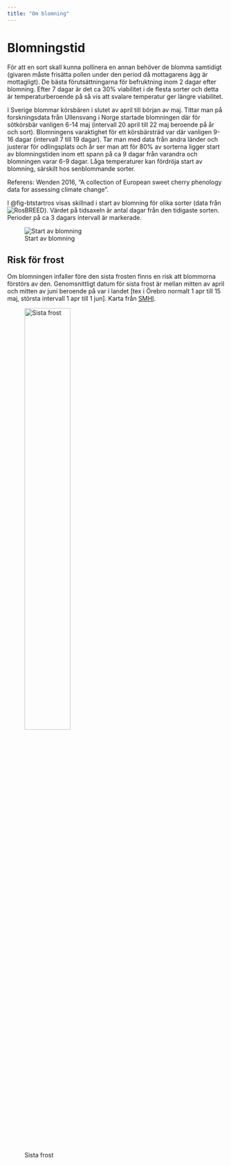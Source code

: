 ```yaml
---
title: "Om blomning"
---
```


# Blomningstid

För att en sort skall kunna pollinera en annan behöver de blomma samtidigt (givaren måste frisätta pollen under den period då mottagarens ägg är mottagligt). De bästa förutsättningarna för befruktning inom 2 dagar efter blomning. Efter 7 dagar är det ca 30% viabilitet i de flesta sorter och detta är temperaturberoende på så vis att svalare temperatur ger längre viabilitet.

I Sverige blommar körsbären i slutet av april till början av maj. Tittar man på forskningsdata från Ullensvang i Norge startade blomningen där för sötkörsbär vanligen 6-14 maj (intervall 20 april till 22 maj beroende på år och sort). Blomningens varaktighet för ett körsbärsträd var där vanligen 9-16 dagar (intervall 7 till 19 dagar). Tar man med data från andra länder och justerar för odlingsplats och år ser man att för 80% av sorterna ligger start av blomningstiden inom ett spann på ca 9 dagar från varandra och blomningen varar 6-9 dagar. Låga temperaturer kan fördröja start av blomning, särskilt hos senblommande sorter.

Referens: Wenden 2016, "A collection of European sweet cherry phenology data for assessing climate change".

<!-- Ref: Wenden, B., Campoy, J., Lecourt, J. et al. A collection of European sweet cherry phenology data for assessing climate change. Sci Data 3, 160108 (2016). https://doi.org/10.1038/sdata.2016.108 -->

I @fig-btstartros visas skillnad i start av blomning för olika sorter (data från ![RosBREED](https://www.rosbreed.org/)). Värdet på tidsaxeln är antal dagar från den tidigaste sorten. Perioder på ca 3 dagars intervall är markerade.

::: {.column-screen}

![Start av blomning](../../../dropbox/images/plants/bt_start_ros.png){#fig-btstartros}

:::

<!-- Tidig -->
<!-- Medeltidig -->
<!-- Medel -->
<!-- Medelsen -->
<!-- Sen -->

<!-- "RHS pollination group numbers, which divide apple, pear, plum, and cherry cultivars into 7 flowering periods. Pollination group 1 is the earliest to flower. pollinates same group +-1 group" -->

<!-- Morello flowers over long period. -->

<!-- Apple bloom groups -->
<!-- Here are the bloom groups: -->
<!-- Group 1: early -->
<!-- Group 2: early-mid -->
<!-- Group 3: mid -->
<!-- Group 4: mid-late -->
<!-- Group 5: late -->



<!-- Mognadstid -->
<!-- Körsbärsvecka 1 börjar olika datum olika år och bestäms av ... -->
<!-- En "Körsbärsvecka" är 15 dagar.  -->
<!-- Skördetid?? -->

<!-- Enligt SLU (2021) har blommande växter 6 olika fenologiska stadier. Dessa representeras av blomning, lövsprickning, fruktmognad, fröspridning, höstfärg och lövfällning -->

<!-- [SLU fenologobservationer](https://www.slu.se/centrumbildningar-och-projekt/svenska-fenologinatverket/manualer/) -->

<!-- en inhemsk svensk art som sötkörsbär (Prunus avium) kan ha svårt att klara de svenska förhållandena om de har annan härkomst och exempelvis har odlats upp vid varmare breddgrader (ibid.) -->

<!-- lowering phenology (fenologi och blomning) -->


<!-- he average blossoming period for cherries when pollination can take place is about seven to eight days. -->

<!-- Pesticides, and in particular insecticides, can be harmful to pollinators. Most pesticide labels advise against their use during crop bloom for this reason. If an insecticide must be used during bloom, be sure to follow label directions and apply the pesticide when bees are least active, and so that the pesticide will dry before bees come into contact with flowers that have been exposed to it. For example, an application made at dusk or during the night will do the least harm to pollinators who visit flowers during the day. After the crop has finished blooming, be aware that pesticide drift onto non-crop flowering plants in adjacent habitat can harm pollinators on those flowers. -->

<!-- Fruit trees like sweet cherry require a period of chilling temperatures followed by a period of warm temperatures to induce blooming -->

<!-- The two trees should be within 100 -->
<!-- feet of each other and overlap in bloom tim -->


<!-- Paltineanu och Chitu (2020) som har gjort en undersökning om -->
<!-- hur klimatförändringar påverkar de fenologiska stadierna för surkörsbär (Prunus -->
<!-- cerasus) och sötkörsbär (Prunus avium) i ett tempererat klimat.  -->

<!-- Paltineanu, C. & Chitu, E. (2020). Climate change impact on phenological stages of -->
<!-- sweet and sour cherry trees in a continental climate environment. Scientia -->
<!-- Horticulturae, 261, 109011. https://doi.org/10.1016/j.scienta.2019.109011 -->

<!-- statistik som visar datum för sista frost med 50, 70 respektive 90 % sannolikhet.  Se Odlingskalendern på vackertvader.se -->

## Risk för frost

Om blomningen infaller före den sista frosten finns en risk att blommorna förstörs av den. Genomsnittligt datum för sista frost är mellan mitten av april och mitten av juni beroende på var i landet [tex i Örebro normalt 1 apr till 15 maj, största intervall 1 apr till 1 jun]. Karta från [SMHI](https://www.smhi.se).

![Sista frost](../../../dropbox/images/plants/sista_frost_2017_smhi.png){width=50%}

<!-- [SMHI Klimat](https://www.smhi.se/klimat/klimatet-da-och-nu/klimatindex/varens-sista-frost-1.77151) -->

<!-- [SMHI Öppna data](https://www.smhi.se/data) -->
<!-- - Temp, nederbörd mm -->

<!-- ZOnkarta norden, se : https://stud.epsilon.slu.se/12707/1/larsson_a_171020.pdf -->

<!-- karlberg-e-hiltunen-nilsen-a-20230502.pdf forskningsöversikt mm-->
<!-- https://stud.epsilon.slu.se/18809/1/karlberg-e-hiltunen-nilsen-a-20230502.pdf -->


<!-- ## Scientific papers -->

<!-- ORIGINAL RESEARCH article -->
<!-- Front. Plant Sci., 09 January 2020 -->
<!-- Sec. Plant Breeding -->
<!-- Volume 10 - 2019 | https://doi.org/10.3389/fpls.2019.01647 -->
<!-- Genetic Dissection of Bloom Time in Low Chilling Sweet Cherry (Prunus avium L.) Using a Multi-Family QTL Approach -->
<!-- "https://www.frontiersin.org/articles/10.3389/fpls.2019.01647/full -->

<!-- "Bloom time in sweet cherry (Prunus avium L.) is a highly heritable trait that varies between genotypes and depends on the environmental conditions. Bud-break occurs after chill and heat requirements of each genotype are fulfilled, and dormancy is released." -->

<!-- "Early blooming cultivars are susceptible to spring frost damage in cold regions (Luedeling, 2012), while late blooming cultivars can exhibit irregular floral development and low fruit set due to warm temperatures during the flowering period (Mahmood et al., 2000; Atkinson et al., 2013). The biological control of BT is complex and is known to depend on environmental signals during the winter and spring seasons (Abbott et al., 2015; Fadón and Rodrigo, 2018). Fruit trees like sweet cherry require a period of chilling temperatures followed by a period of warm temperatures to induce blooming (Lang et al., 1987). In Prunus species, several studies indicate that BT is more dependent on chilling than on heat requirement and that there is large variation in these requirements among individuals of the same species (Campoy et al., 2011; Okie and Blackburn, 2011; Sánchez-Pérez et al., 2012; Castède et al., 2014)." -->

<!-- "BT was evaluated for each progeny and the parental cultivars during 4 years (2015 to 2018). During the flowering season, blooming stage was evaluated 3 days per week (every 2–3 days) and BT was recorded when approximately 75% of the floral buds reached stage F (full bloom; Baggiolini, 1980). BT data were expressed as Julian Days (JD; days from January 1st). " -->

<!-- The datasets generated for this study can be found in the Genome database for Rosaceae, https://www.rosaceae.org/accession https://www.rosaceae.org/accession number tfGDR1040. -->




<!-- Bästa förutsättningarna för befruktning inom 2 dagar efter blomning, efter 7 dagar ca 30% viabilitet i de flesta sorter, temperaturberoende. -->

<!-- " Maximum pollen hydration and pollen germination occurred on the stigmas within 2 days of bloom, depending on cultivar and air temperature. Pollen hydration and germination, and ovule senescence accelerated under warmer temperatures. At 7 days post-anthesis and under 24 °C approximately 80% of ‘Rainier’ ovules were viable compared to 30% in the three other cultivars. Under moderate temperature (18 °C) which mimicked the field average flowering temperature, ovule of the two high productivity cherry cultivars, ‘Rainier’ and ‘Sweetheart’, kept full viabilities for 3–4 days post-anthesis while only 1 day for the two low productivity cultivars ‘Benton’ and ‘Tieton’.  -->

<!-- These results reveal that low commercial productivity of sweet cherry cultivars in the Pacific Northwest (PNW) of U.S. is likely due to rapid ovule senescence, a condition exacerbated in warm conditions https://www.sciencedirect.com/science/article/abs/pii/S030442381830431X" -->

<!-- Norway: -->
<!-- Modeling of sweet cherry flowering based on temperature and phenology in a mesic Nordic climate -->
<!-- Authors:   	M. Meland, O. Frøynes, L. Coop, C. Kaiser -->
<!-- Keywords:   	cherry (Prunus avium L), anthesis, chill units, flowering, dormancy, heat units -->
<!-- DOI:   	10.17660/ActaHortic.2017.1162.4 -->

<!-- "Phenological observations are considered to be sensitive tools for identifying plant responses to climatic changes. Over the last 10 years, the onset of the phenophases of sweet cherry (Prunus avium L.) during spring tended to be earlier than the previous two decades in Ullensvang, western Norway. The effects of air temperature during the winter and spring months were evaluated during two quinquennia (5-year periods), 1996-2000 (Q1) and 2003-2007 (Q2) selected due to similar mean winter and early summer temperatures, but markedly different spring temperatures. Average January-February temperatures were similar (3.3°C) in both of these two 5-year periods. However, average March and April temperatures were slightly warmer (4.0 vs. 3.2°C) and (7.3 vs. 6.9°C), respectively, in Q2 vs. Q1. These increases resulted in significantly earlier flower development. Average temperatures during the first half of May were similar for both quinquennia (10.2 vs. 10.1°C). The start of flowering (first bloom) of early maturing 'Burlat' and mid-season 'Van' were significantly different. Timing of flowering phenophases were statistically different between Q1 and Q2 for both cultivars. Mean data for 'Burlat' and 'Van' first bloom were 8 days earlier during Q2, May 2 for 'Burlat' and May 1 for 'Van'. Full bloom occurred 3 days after first bloom and flowering ended 14 days after first bloom. First bloom during Q2 required 221 Baskerville-Emin Growing degree days (GDD) using a base temperature of 2°C. For the same time period in Q1, only 197 GDD were accumulated, which supports the observed temperature differences. Furthermore, we propose a flowering model for full bloom of both 'Burlat' and 'Van' in Ullensvang, which requires 254 Baskerville-Emin GDD using a base of 2°C starting on March 1." -->


<!-- Radičević Sweet cherries classified according to the time of flowering -->
<!-- TABLE with groups. GENETIKA, Vol. 43, No. 2, 397-406, 2011 -->

<!-- "To investigate the flowering phenopase, we studied flowering time, -->
<!-- progress and abundance of flowering by monitoring and taking notes on flowering -->
<!-- onset (a date when 10 to 20% of flowers are open), full flowering (90–100% flowers -->
<!-- are open) and end of flowering (90% of petals fallen off) and abundance of flowering -->
<!-- (graded as follows: excellent (5), very good (4), good (3), poor (2), bad (1) and -->
<!-- without flowers (0)). Given flowering phenogram involves average data obtained -->
<!-- over the eight-year period (1999−2006). The studied sweet cherry cultivars are -->
<!-- classified into four groups in terms of flowering time: early, mid-early, mid-late and -->
<!-- late." -->

<!-- "Reporting on the results of study of flowering -->
<!-- time in 80 sweet cherry cultivars, HODUN and HODUN (2002) stated that the earliest and the latest flowering cultivars covered the span of three to nine days. " -->

<!-- "In the studied sweet cherry cultivars, full flowering followed two to four -->
<!-- days after flowering onset. In the majority of cultivars (the total of 13), full flowering began averagely three days after flowering onset." -->

<!-- "In the studied sweet cherry cultivars flowering period took up between 9 (‘Bing’, ‘Lambert’) and 13 days (‘Lyons Early’, ‘Souvenir’, ‘Burlat’, ‘Sunburst’).  Sweet cherry belongs in the group of stone fruits that exhibit short period from the flowering onset to full flowering date (up to 3 days). MOGHADAM et al. (2009) reported that flowering period of 25 sweet cherry cultivars took approximately 11-18 days; keeping in view to weather conditions, the flowering time may change.  Fruit set in sweet cherries is largely governed by abundance of flowering.   -->

<!-- Five sweet cherry cultivars demonstrated excellent abundance of flowering, i.e.  ‘Lyons Early’, ‘Souvenir’, ‘Emperor Francis’, ‘Lapins’ and ‘Sunburst’; it was lowest (grade 3) in ‘Lambert’." -->

<!-- "The majority of the studied cultivars (the total of 9 cultivars, i.e. 42.86%) belong to the group of mid-late flowering cultivars. Our results concerning the sequence of flowering of some cultivars are mainly in agreement with those reported by HODUN and HODUN (2002), with the exception of ‘Kordia’. However, ‘Kordia’ was classified as a late flowering cultivar, but according to our results it belongs to the group of mid-late flowering cultivars" -->

<!-- SEE Graphic 1. Phenophase of flowering in studied sweet cherry cultivars (1999–2006) -->

<!-- Table 3. Flowering time and (in)compatibility in the studied sweet cherry cultivars "Heatmap" wit some boxes marked "Flowering time overlap", "Insufficient overlap in some seasons", and "insufficient overlap" Symboler i vissa ruto3 "Compatible" och se,i-compatible -->

<!-- Self-compatibility of cultivars ‘Compact Stella’ (S3S4'), ‘Lapins’ (S1S4'), and ‘Sunburst’ (S3S4') is attributed to a mutant S4 allele, denoted S4', where the prime symbol indicates the loss of pollen-S function -->

<!-- Genetikavol43no2_rad18.pdf GENETIKA, Vol. 43, No. 2, 397-406, 2011 -->

<!-- "Similarly, we find it necessary to suggest exceptional potential of combining mid-late flowering cultivars whose flowering period overlaps with that of the majority of other cultivars. Some earlier investigations point to high in vitro pollen germination in some of these cultivars − ‘Van’, ‘Compact Stella’ (CEROVIĆ et al., 2003), and in self-compatible ‘Sunburst’ and ‘Lapins’ (RADIČEVIĆ et al., 2008).  On the other hand, cultivars classified as those with extreme flowering period cannot be recommended as suitable pollenisers among these groups, even when their classification according to incompatibility groups allows cross-pollination and fertilization.  Cultivar combinations categorized as ‘insufficient overlap in some seasons’ can be suitable in some seasons and localities, provided that S-genotype requirements are satisfied, though the risk of insufficient overlap in full flowering remains. This can particularly be emphasized when relatively low temperatures occurring over the period of flowering onset in sweet cherry markedly postpone flowering onset in late flowering cultivars." -->

<!-- Early, Mid-Early, Mid-Late, Late -->




<!-- ORIGINAL RESEARCH article -->
<!-- Front. Plant Sci., 09 January 2020 -->
<!-- Sec. Plant Breeding -->
<!-- Volume 10 - 2019 | https://doi.org/10.3389/fpls.2019.01647 -->
<!-- Genetic Dissection of Bloom Time in Low Chilling Sweet Cherry (Prunus avium L.) Using a Multi-Family QTL Approach -->
<!-- https://www.frontiersin.org/articles/10.3389/fpls.2019.01647/full -->

<!-- "Fruit trees like sweet cherry require a period of chilling temperatures followed by a period of warm temperatures to induce blooming (Lang et al., 1987). In Prunus species, several studies indicate that BT is more dependent on chilling than on heat requirement and that there is large variation in these requirements among individuals of the same species (Campoy et al., 2011; Okie and Blackburn, 2011; Sánchez-Pérez et al., 2012; Castède et al., 2014)." -->

<!-- "everal genetic studies in Prunus have focused on understanding the genetic control of chilling (CR) and heat requirements (HR) contributing to the differences in BT (reviewed in Abbott et al., 2015). BT in Prunus is a quantitative trait with high heritability (Anderson and Seeley, 1993; Dirlewanger et al., 2012; Castède et al., 2014)," -->

<!-- "The biological control of BT is complex and is known to depend on environmental signals during the winter and spring seasons (Abbott et al., 2015; Fadón and Rodrigo, 2018). " -->
